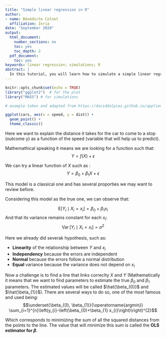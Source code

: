```yaml
---
title: "Simple linear regression in R"
author:
- name: Bénédicte Colnet
  affiliation: Inria 
date: "September 2020"
output:
  html_document:
    number_sections: no
    toc: yes
    toc_depth: 2
  pdf_document:
    toc: yes
keywords: linear regression; simulations; R
abstract: | 
  In this tutorial, you will learn how to simulate a simple linear regression and recover expected statistics constant for this model.
---
```


```r
knitr::opts_chunk$set(echo = TRUE)
library("ggplot2")  # for the plot
library("MASS") # for simulations
```

```r
# example taken and adapted from https://daviddalpiaz.github.io/appliedstats/simple-linear-regression.html
```


```r
ggplot(cars, aes(x = speed, y = dist)) +
  geom_point() +
  theme_classic()
```

Here we want to explain the distance it takes for the car to come to a stop (outcome y) as a function of the speed (variable that will help us to predict).

Mathemathical speaking it means we are looking for a function such that: $$ Y = f(X) +\epsilon $$

We can try a linear function of $X$ such as :
$$Y=\beta_{0}+\beta_{1} X+\epsilon$$

This model is a classical one and has several proporties we may want to review before.

Considering this model as the true one, we can observe that:

$$\mathrm{E}\left[Y_{i} \mid X_{i}=x_{i}\right]=\beta_{0}+\beta_{1} x_{i}$$
And that its variance remains constant for each $x_i$: 
$$\operatorname{Var}\left[Y_{i} \mid X_{i}=x_{i}\right]=\sigma^{2}$$


Here we already did severak hypothesis, such as: 

- **Linearity** of the relationship between $Y$ and $x_i$
- **Independency**  because the errors are independent
- **Normal** because the errors follow a normal distribution
- **Equal** variance because the variance does not depend on $x_i$

Now a challenge is to find a line that links correclty $X$ and $Y$ (Mathematically it means that we want to find parameters to estimate the true $\beta_{0}$ and $\beta_{1}$ parameters. The estimated values will be called $\hat{\beta_{0}}$ and $\hat{\beta_{1}}$). There are several ways to do so, one of the most famous and used being: $$\underset{\beta_{0}, \beta_{1}}{\operatorname{argmin}} \sum_{i=1}^{n}\left(y_{i}-\left(\beta_{0}+\beta_{1} x_{i}\right)\right)^{2}$$

Which corresponds to minimizing the sum of all the squared distances from the points to the line. The value that will minimize this sum is called the **OLS estimator for $\beta$**.






